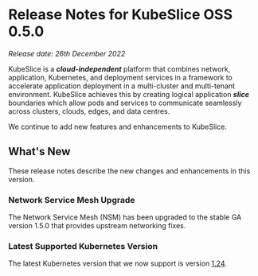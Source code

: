 # Release Notes for KubeSlice OSS 0.5.0

*Release date: 26th December 2022*

KubeSlice is a ***cloud-independent*** platform that combines network, application, Kubernetes, and deployment services in a framework to accelerate application deployment in a multi-cluster and multi-tenant environment. KubeSlice achieves this by creating logical application ***slice*** boundaries which allow pods and services to communicate seamlessly across clusters, clouds, edges, and data centres. 

We continue to add new features and enhancements to KubeSlice. 

## What's New
These release notes describe the new changes and enhancements in this version.

### Network Service Mesh Upgrade 
The Network Service Mesh (NSM) has been upgraded to the stable GA version 1.5.0 that provides upstream 
networking fixes. 

### Latest Supported Kubernetes Version 
The latest Kubernetes version that we now support is version [1.24](https://v1-24.docs.kubernetes.io/). 